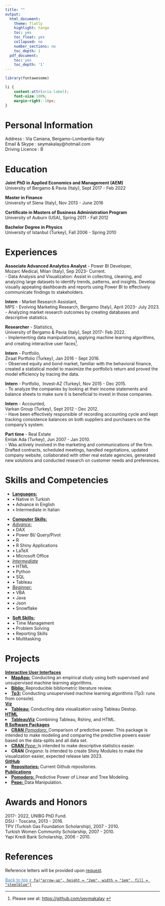 ```yaml
---
title: ""
output:
  html_document:
    theme: flatly
    highlight: tango
    toc: yes
    toc_float: yes
    collapsed: no
    number_sections: no
    toc_depth: 1
  pdf_document:
    toc: yes
    toc_depth: '1'
---
```




```r
library(fontawesome)
```     



<!--\1   
```r
knitr::opts_chunk$set(message=FALSE, warning=FALSE, cache=TRUE)
```
font-weight:bold; \1-->
 
```css
li {
    content:attr(aria-label);
    font-size:100%;
    margin-right:-10px;
}
``` 


# Personal Information 

Address        : Via Caniana, Bergamo-Lombardia-Italy\
Email & Skype  : seymakalay@hotmail.com\
Driving Licence : B 

<!--\1Date of Birth   : 16.05.1987\
Mobile         : +39 338 9628589\
Marital Status : Single,\ \1-->


<!--\1 Place of Birth : Turkey-Istanbul\ \1-->

<!--\1
# Objectives
To work for the organization to the best of my knowledge and ability from where the organization could benefit from my programming, app building and machine learning skills. 
FOR ICON ION!!!
https://github.com/ionic-team/ionicons
Astronomy and Space Science
\1-->




# Education 
     
**Joint PhD in Applied Economics and Management (AEM)**\
University of Bergamo & Pavia (Italy), Sept 2017 - Feb 2022

**Master in Finance**\
University of Siena (Italy),  Nov 2013 - June 2016

**Certificate in Masters of Business Administration Program**\
University of Auburn (USA), Spring 2011 - Fall 2012\

**Bachelor Degree in Physics**\
University of Istanbul (Turkey), Fall 2006 - Spring 2010                                                                             

# Experiences

**Associate Advanced Analytics Analyst** - Power BI Developer,\
Mozarc Medical, Milan (Italy), Sep 2023- Current.\
- Data Analysis and Visualization: Assist in collecting, cleaning, and analyzing large datasets to identify trends, patterns, and insights. Develop visually appealing dashboards and reports using Power BI to effectively communicate findings to stakeholders.

**Intern** - Market Research Assistant,\
MPS - Evolving Marketing Research, Bergamo (Italy), April 2023- July 2023.\
- Analyzing market research outcomes by creating databases and descriptive statistics.

**Researcher** - Statistics,\
University of Bergamo & Pavia (Italy), Sept 2017- Feb 2022.\
- Implementing data manipulations, applying machine learning algorithms, and creating
interactive user faces^[Please see at: <a href="https://github.com/seymakalay" target="_blank">https://github.com/seymakalay</a> ].

 <!--\1 application^[Please see at: https://github.com/seymakalay].\      
 to find out the probability of credit default\1-->

**Intern** - Portfolio,\
Ziraat Portfolio (Turkey), Jan 2016 - Sept 2016.\
- Observed equity and bond market, familiar with the behavioral finance, created a statistical model to maximize the portfolio’s return and proved the model efficiency by tracing the data.\

**Intern** - Portfolio,\ 
Invest-AZ (Turkey), Nov 2015 - Dec 2015.\
- To analyze the companies by looking at their income statements 
and balance sheets to make sure it is beneficial to invest in those companies.

**Intern** - Accounted,\
Varkan Group (Turkey), Sept 2012 - Dec 2012.\
- Have been effectively responsible of recording accounting cycle 
and kept tracking consistence balances on both suppliers and purchasers on the company’s system.\

**Part time** - Real Estate\
Emlak Ada (Turkey), Jun 2007 - Jan 2010.\
- Was actively involved in the marketing and communications of the firm. Drafted contracts, scheduled meetings, handled negotiations, updated company website, collaborated with other real estate agencies, generated new solutions
and conducted research on customer needs and preferences.


# Skills and Competencies 
<!--\1  **Languages:** Native in Turkish, advance in English, intermediate in Italian, beginner in Spanish.\     \1-->
<ul class="list-inline">
   <li> <u>**Languages:**</u>  </li>
   <li>&bull; Native in Turkish </li>
   <li>&bull; Advance in English</li>
   <li>&bull; Intermediate in Italian</li>
</ul>
<ul class="list-inline">
   <li> <u>**Computer Skills:** </u>  </li>
   <li> <u>*Advance:*</u>  </li>
   <li>&bull; DAX </li>
   <li>&bull; Power BI/ Query/Pivot </li>
   <li>&bull; R </li>
   <li>&bull; R Shiny Applications </li>
   <li>&bull;  LaTeX </li>
   <li>&bull; Microsoft Office </li>
   <li> <u>*Intermediate*</u>  </li>
    <li>&bull; HTML </li>
    <li>&bull; Python </li>
    <li>&bull; SQL </li>
    <li>&bull; Tableau </li>
   <li> <u>*Beginner:*</u>  </li>
   <li>&bull; VBA </li>
   <li>&bull; Java </li>
   <li>&bull; Json </li>
   <li>&bull; Snowflake</li>
</ul>
<!--\1 Latex, Microsoft Office, R, Shiny Application. \1-->
<!--\1   <u>*New in:* </u> Html, Python, SQL, Java.\1-->
<ul class="list-inline">
<li> <u> **Soft Skills:** </u>  </li>
   <li>&bull; Time Management </li>
   <li>&bull; Problem Solving </li>
   <li>&bull; Reporting Skills </li>
   <li>&bull; Multitasking </li>
</ul>

<!--\1 
Creative, analytic thinker, problem solver, good at teamwork, interpersonal skills, determined, disciplined, accountable, highly motivated, responsible, strong work ethics, positive mindset, adaptable, rapid learning capability.
\1-->




# Projects

<u>**Interactive User Interfaces**</u>
<li><u><a href="https://seymakalay87.shinyapps.io/MapApp/" target="_blank">**MapApp:**</a></u> 
Conducting  an empirical study  <!--\1 based on anti money laundering, \1-->
using both supervised and unsupervised machine learning algorithms.</li>

<li><u><a href="https://seymakalay87.shinyapps.io/biblio/" target="_blank"> **Biblio:** </a></u> 
Reproducible bibliometric literature review.</li>

<li><u><a href="https://github.com/seymakalay/tp3" target="_blank"> 
**Tp3:**</a></u>
Conducting unsupervised machine learning algorithms (Tp3: runs from console). </li>

<u>**Viz**</u>
<li><u><a href="https://public.tableau.com/app/profile/seyma.kalay" target="_blank">**Tableau:**</a></u> 
Conducting data visualization using Tableau Destop.</li>


<u>**HTML**</u>
<li><u><a href="https://seymakalay.github.io/TableauViz/index.html" target="_blank">**TableauViz**</a></u> 
Combining Tableau, Rshiny, and HTML.</li>





<u>**R Software Packages**</u> 
<li><u> <a href="https://github.com/seymakalay/pomodoro" target="_blank"> **CRAN** *Pomodoro:* </a></u>
Comparison of predictive power. This package is intended to make
modeling and comparing the predictive powers easier based on the data-splits and all data set.</li> 
<li><u> <a href="https://github.com/seymakalay/pepe" target="_blank"> **CRAN** *Pepe:* </a></u>
Is intended to make descriptive statistics easier. </li>
<li> **CRAN** *Oregano:* 
Is intended to create Shiny Modules to make the visualization easier,
expected release late 2023. </li>

<u>**GitHub**</u>
<li><u><a href="https://github.com/seymakalay" target="_blank">**Repositories:**</a></u> 
 Current Github repositories.</li>

<u>**Publications**</u> 
<li><u><a href="./pomodoro.pdf" target="_blank">  **Pomodoro:** </a></u> 
Predictive Power of Linear and Tree Modeling.</li>

<li><u> <a href="./pepe.pdf" target="_blank"> **Pepe:** </a> </u>
Data Manipulation. </li>



<!--\1   <u><a href="./Kalay_PHD_Presantation.pdf" target="_blank"> Phd-Dissertation </a></u>   \1--> 

<!--\1  \( \LaTeX \)  \1--> 

# Awards and Honors 

2017- 2022, UNIBG PhD Fund.\
DSU - Toscana, 2013 - 2016.\
TPV (Turkish Gas Foundation Scholarship), 2007 - 2010.\
Turkish Women Community Scholarship, 2007 - 2010.\
Yapi Kredi Bank Scholarship, 2006 - 2010.


# References

Reference letters will be provided upon [request](mailto:seymakalay@hotmail.com).

<!--\1
**Asso. Prof.:** Daniel Felix Ahelegbey; University of Pavia; Associate Professor; dfkahey@hotmail.com\
**Trading Mgr:** Birkan Karatas; Ziraat Portfoy; Trading Manager; bkaratas@ziraatportfoy.com.tr\
**Prof.:** Claudio Pacati; University of Siena; Full Professor; claudio.pacati@unisi.it\
\1--> 


<!--\1   <a href="#top">Back to top</a> \1-->
 <a href="#top" style="color:steelblue;" >Back to top</a> [`r fa("arrow-up", height = "2em", width = "1em", fill = "steelblue")`](#) 



